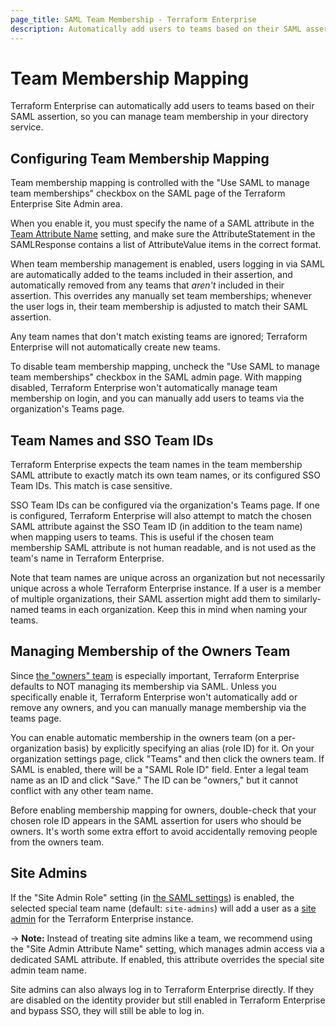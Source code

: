 ```yaml
---
page_title: SAML Team Membership - Terraform Enterprise
description: Automatically add users to teams based on their SAML assertion.
---
```


# Team Membership Mapping

Terraform Enterprise can automatically add users to teams based on their SAML assertion, so you can manage team membership in your directory service.

## Configuring Team Membership Mapping

Team membership mapping is controlled with the "Use SAML to manage team memberships" checkbox on the SAML page of the Terraform Enterprise Site Admin area.

When you enable it, you must specify the name of a SAML attribute in the [Team Attribute Name](/terraform/enterprise/saml/configuration#attributes) setting, and make sure the AttributeStatement in the SAMLResponse contains a list of AttributeValue items in the correct format.

When team membership management is enabled, users logging in via SAML are automatically added to the teams included in their assertion, and automatically removed from any teams that _aren't_ included in their assertion. This overrides any manually set team memberships; whenever the user logs in, their team membership is adjusted to match their SAML assertion.

Any team names that don't match existing teams are ignored; Terraform Enterprise will not automatically create new teams.

To disable team membership mapping, uncheck the "Use SAML to manage team memberships" checkbox in the SAML admin page. With mapping disabled, Terraform Enterprise won't automatically manage team membership on login, and you can manually add users to teams via the organization's Teams page.

## Team Names and SSO Team IDs

Terraform Enterprise expects the team names in the team membership SAML attribute to exactly match its own team names, or its configured SSO Team IDs. This match is case sensitive.

SSO Team IDs can be configured via the organization's Teams page. If one is configured, Terraform Enterprise will also attempt to match the chosen SAML attribute against the SSO Team ID (in addition to the team name) when mapping users to teams. This is useful if the chosen team membership SAML attribute is not human readable, and is not used as the team's name in Terraform Enterprise.

Note that team names are unique across an organization but not necessarily unique across a whole Terraform Enterprise instance. If a user is a member of multiple organizations, their SAML assertion might add them to similarly-named teams in each organization. Keep this in mind when naming your teams.

## Managing Membership of the Owners Team

Since [the "owners" team](/terraform/enterprise/users-teams-organizations/teams#the-owners-team) is especially important, Terraform Enterprise defaults to NOT managing its membership via SAML. Unless you specifically enable it, Terraform Enterprise won't automatically add or remove any owners, and you can manually manage membership via the teams page.

You can enable automatic membership in the owners team (on a per-organization basis) by explicitly specifying an alias (role ID) for it. On your organization settings page, click "Teams" and then click the owners team. If SAML is enabled, there will be a "SAML Role ID" field. Enter a legal team name as an ID and click "Save." The ID can be "owners," but it cannot conflict with any other team name.

Before enabling membership mapping for owners, double-check that your chosen role ID appears in the SAML assertion for users who should be owners. It's worth some extra effort to avoid accidentally removing people from the owners team.

## Site Admins

If the "Site Admin Role" setting (in [the SAML settings](/terraform/enterprise/saml/configuration)) is enabled, the selected special team name (default: `site-admins`) will add a user as a [site admin](/terraform/enterprise/application-administration) for the Terraform Enterprise instance.

-> **Note:** Instead of treating site admins like a team, we recommend using the "Site Admin Attribute Name" setting, which manages admin access via a dedicated SAML attribute. If enabled, this attribute overrides the special site admin team name.

Site admins can also always log in to Terraform Enterprise directly. If they are disabled on the identity provider but still enabled in Terraform Enterprise and bypass SSO, they will still be able to log in.
